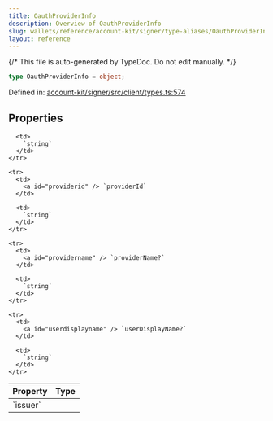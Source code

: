 ```yaml
---
title: OauthProviderInfo
description: Overview of OauthProviderInfo
slug: wallets/reference/account-kit/signer/type-aliases/OauthProviderInfo
layout: reference
---
```


{/* This file is auto-generated by TypeDoc. Do not edit manually. */}

```ts
type OauthProviderInfo = object;
```

Defined in: [account-kit/signer/src/client/types.ts:574](https://github.com/alchemyplatform/aa-sdk/blob/ad165355d980f9a16dd388088895bfc851df8656/account-kit/signer/src/client/types.ts#L574)

## Properties

<table>
  <thead>
    <tr>
      <th align="left">Property</th>
      <th align="left">Type</th>
    </tr>
  </thead>

  <tbody>
    <tr>
      <td>
        <a id="issuer" /> `issuer`
      </td>

      <td>
        `string`
      </td>
    </tr>

    <tr>
      <td>
        <a id="providerid" /> `providerId`
      </td>

      <td>
        `string`
      </td>
    </tr>

    <tr>
      <td>
        <a id="providername" /> `providerName?`
      </td>

      <td>
        `string`
      </td>
    </tr>

    <tr>
      <td>
        <a id="userdisplayname" /> `userDisplayName?`
      </td>

      <td>
        `string`
      </td>
    </tr>

  </tbody>
</table>
